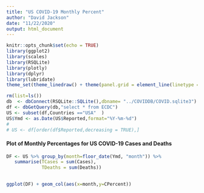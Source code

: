 ```yaml
---
title: "US COVID-19 Monthly Percent"
author: "David Jackson"
date: "11/22/2020"
output: html_document
---
```


```r
knitr::opts_chunk$set(echo = TRUE)
library(ggplot2)
library(scales)
library(RSQLite)
library(plotly)
library(dplyr)
library(lubridate)
theme_set(theme_linedraw() + theme(panel.grid = element_line(linetype = 'dashed')))
```
```r
rm(list=ls())
db  <- dbConnect(RSQLite::SQLite(),dbname= "../COVIDDB/COVID.sqlite3")
df <- dbGetQuery(db,"select * from ECDC")
US <- subset(df,Countries =="USA"  )
US$Ymd <- as.Date(US$Reported,format="%Y-%m-%d")
#
# US <- df[order(df$Reported,decreasing = TRUE),]
```

#### Plot of Monthly Percentages for US COVID-19 Cases and Deaths


```r
DF <- US %>% group_by(month=floor_date(Ymd, "month")) %>%
   summarise(TCases = sum(Cases),
             TDeaths = sum(Deaths))
     
```
```r
ggplot(DF) + geom_col(aes(x=month,y=CPercent))
```


